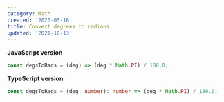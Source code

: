 ```yaml
---
category: Math
created: '2020-05-16'
title: Convert degrees to radians
updated: '2021-10-13'
---
```


**JavaScript version**

```js degsToRads.js
const degsToRads = (deg) => (deg * Math.PI) / 180.0;
```

**TypeScript version**

```ts degsToRads.ts
const degsToRads = (deg: number): number => (deg * Math.PI) / 180.0;
```
